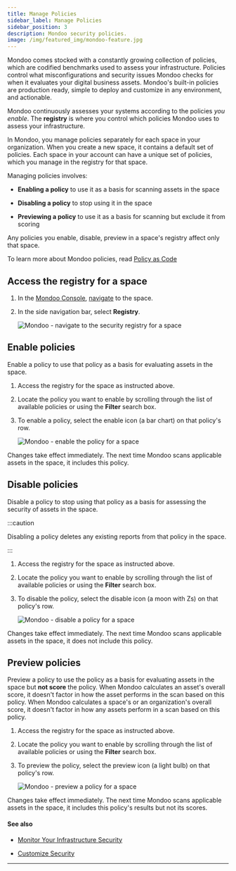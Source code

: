 ```yaml
---
title: Manage Policies
sidebar_label: Manage Policies
sidebar_position: 3
description: Mondoo security policies.
image: /img/featured_img/mondoo-feature.jpg
---
```


Mondoo comes stocked with a constantly growing collection of policies, which are codified benchmarks used to assess your infrastructure. Policies control what misconfigurations and security issues Mondoo checks for when it evaluates your digital business assets. Mondoo's built-in policies are production ready, simple to deploy and customize in any environment, and actionable.

Mondoo continuously assesses your systems according to the policies _you enable_. The **registry** is where you control which policies Mondoo uses to assess your infrastructure.

In Mondoo, you manage policies separately for each space in your organization. When you create a new space, it contains a default set of policies. Each space in your account can have a unique set of policies, which you manage in the registry for that space.

Managing policies involves:

- **Enabling a policy** to use it as a basis for scanning assets in the space

- **Disabling a policy** to stop using it in the space

- **Previewing a policy** to use it as a basis for scanning but exclude it from scoring

Any policies you enable, disable, preview in a space's registry affect only that space.

To learn more about Mondoo policies, read [Policy as Code](/platform/security/posture/pac/)

## Access the registry for a space

1. In the [Mondoo Console](https://console.mondoo.com), [navigate](/platform/start/navigate) to the space.

2. In the side navigation bar, select **Registry**.

   ![Mondoo - navigate to the security registry for a space](/img/platform/security/registry-nav.png)

## Enable policies

Enable a policy to use that policy as a basis for evaluating assets in the space.

1. Access the registry for the space as instructed above.

2. Locate the policy you want to enable by scrolling through the list of available policies or using the **Filter** search box.

3. To enable a policy, select the enable icon (a bar chart) on that policy's row.

   ![Mondoo - enable the policy for a space](/img/platform/security/enable-a-policy.png)

Changes take effect immediately. The next time Mondoo scans applicable assets in the space, it includes this policy.

## Disable policies

Disable a policy to stop using that policy as a basis for assessing the security of assets in the space.

:::caution

Disabling a policy deletes any existing reports from that policy in the space.

:::

1. Access the registry for the space as instructed above.

2. Locate the policy you want to enable by scrolling through the list of available policies or using the **Filter** search box.

3. To disable the policy, select the disable icon (a moon with Zs) on that policy's row.

   ![Mondoo - disable a policy for a space](/img/platform/security/disable-a-policy.png)

Changes take effect immediately. The next time Mondoo scans applicable assets in the space, it does not include this policy.

## Preview policies

Preview a policy to use the policy as a basis for evaluating assets in the space but **not score** the policy. When Mondoo calculates an asset's overall score, it doesn't factor in how the asset performs in the scan based on this policy. When Mondoo calculates a space's or an organization's overall score, it doesn't factor in how any assets perform in a scan based on this policy.

1. Access the registry for the space as instructed above.

2. Locate the policy you want to enable by scrolling through the list of available policies or using the **Filter** search box.

3. To preview the policy, select the preview icon (a light bulb) on that policy's row.

   ![Mondoo - preview a policy for a space](/img/platform/security/preview-a-policy.png)

Changes take effect immediately. The next time Mondoo scans applicable assets in the space, it includes this policy's results but not its scores.

#### See also

- [Monitor Your Infrastructure Security](/platform/security/posture/monitor/)

- [Customize Security](/platform/security/customize/overview/)

---
